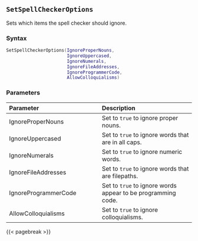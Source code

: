 ## `SetSpellCheckerOptions` {#batch-setspellcheckeroptions}

Sets which items the spell checker should ignore.

### Syntax {-}

``` .lua
SetSpellCheckerOptions(IgnoreProperNouns,
                       IgnoreUppercased,
                       IgnoreNumerals,
                       IgnoreFileAddresses,
                       IgnoreProgrammerCode,
                       AllowColloquialisms)
```

### Parameters {-}

**Parameter** | **Description**
| :-- | :-- |
IgnoreProperNouns | Set to `true` to ignore proper nouns.
IgnoreUppercased | Set to `true` to ignore words that are in all caps.
IgnoreNumerals | Set to `true` to ignore numeric words.
IgnoreFileAddresses | Set to `true` to ignore words that are filepaths.
IgnoreProgrammerCode | Set to `true` to ignore words appear to be programming code.
AllowColloquialisms | Set to `true` to ignore colloquialisms.

{{< pagebreak >}}